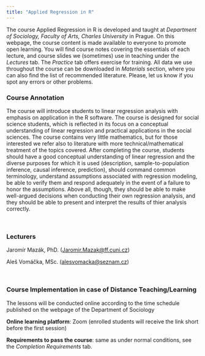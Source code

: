 ```yaml
---
title: "Applied Regression in R"
---
```


The course Applied Regression in R is developed and taught at *Department of Sociology, Faculty of Arts, Charles University* in Prague. On this webpage, the course content is made available to everyone to promote open learning. You will find course notes covering the essentials of each lecture, and course slides we (sometimes) use in teaching under the *Lectures* tab. The *Practice* tab offers exercise for training. All data we use throughout the course can be downloaded in *Materials* section, where you can also find the list of recommended literature. Please, let us know if you spot any errors or other problems.   

### Course Annotation

The course will introduce students to linear regression analysis with emphasis on application in the R software. The course is designed for social science students, which is reflected in its focus on a conceptual understanding of linear regression and practical applications in the social sciences. The course contains very little mathematics, but for those interested we refer also to literature with more technical/mathematical treatment of the topics covered. After completing the course, students should have a good conceptual understanding of linear regression and the diverse purposes for which it is used (description, sample-to-population inference, causal inference, prediction), should command common terminology, understand assumptions associated with regression modeling, be able to verify them and respond adequately in the event of a failure to honor the assumptions. Above all, though, they should be able to make well-argued decisions when conducting their own regression analysis, and they should be able to present and interpret the results of thier analysis correctly.

<br>

### Lecturers

Jaromír Mazák, PhD. ([Jaromir.Mazak\@ff.cuni.cz](mailto:Jaromir.Mazak@ff.cuni.cz){.email})

Aleš Vomáčka, MSc. ([alesvomacka\@seznam.cz](mailto:alesvomacka@seznam.cz){.email})

<br>

### Course Implementation in case of Distance Teaching/Learning

The lessons will be conducted online according to the time schedule published on the webpage of the Department of Sociology

**Online learning platform**: Zoom (enrolled students will receive the link short before the first session)

**Requirements to pass the course**: same as under normal conditions, see the *Completion Requirements* tab.
